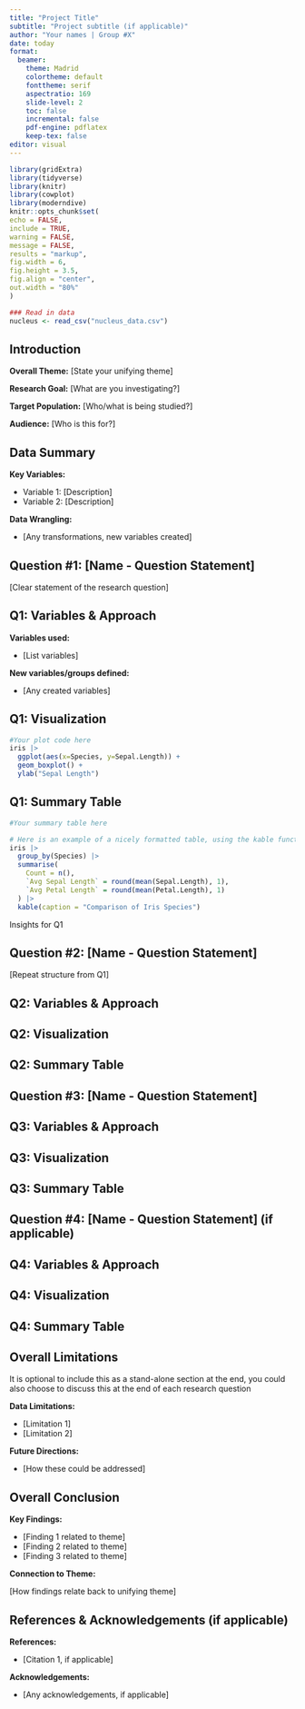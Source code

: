 ```yaml
---
title: "Project Title"
subtitle: "Project subtitle (if applicable)"
author: "Your names | Group #X"
date: today
format:
  beamer:
    theme: Madrid
    colortheme: default
    fonttheme: serif
    aspectratio: 169
    slide-level: 2
    toc: false
    incremental: false
    pdf-engine: pdflatex
    keep-tex: false
editor: visual
---
```


```r
library(gridExtra)
library(tidyverse)
library(knitr)
library(cowplot)
library(moderndive)
knitr::opts_chunk$set(
echo = FALSE,
include = TRUE,
warning = FALSE,
message = FALSE,
results = "markup",
fig.width = 6,
fig.height = 3.5,
fig.align = "center",
out.width = "80%"
)
```

```r
### Read in data
nucleus <- read_csv("nucleus_data.csv")
```

## Introduction

**Overall Theme:** [State your unifying theme]

**Research Goal:** [What are you investigating?]

**Target Population:** [Who/what is being studied?]

**Audience:** [Who is this for?]

## Data Summary

**Key Variables:**

- Variable 1: [Description]
- Variable 2: [Description]

**Data Wrangling:**

- [Any transformations, new variables created]



## Question #1: [Name - Question Statement]

[Clear statement of the research question]

## Q1: Variables & Approach

**Variables used:**

- [List variables]

**New variables/groups defined:**

- [Any created variables]

## Q1: Visualization
```r
#Your plot code here 
iris |>
  ggplot(aes(x=Species, y=Sepal.Length)) +
  geom_boxplot() +
  ylab("Sepal Length")
```

## Q1: Summary Table
```r
#Your summary table here

# Here is an example of a nicely formatted table, using the kable function
iris |>
  group_by(Species) |>
  summarise(
    Count = n(),
    `Avg Sepal Length` = round(mean(Sepal.Length), 1),
    `Avg Petal Length` = round(mean(Petal.Length), 1)
  ) |>
  kable(caption = "Comparison of Iris Species")
```

Insights for Q1


## Question #2: [Name - Question Statement]

[Repeat structure from Q1]

## Q2: Variables & Approach

## Q2: Visualization

## Q2: Summary Table






## Question #3: [Name - Question Statement]

## Q3: Variables & Approach

## Q3: Visualization

## Q3: Summary Table




## Question #4: [Name - Question Statement] (if applicable)

## Q4: Variables & Approach

## Q4: Visualization

## Q4: Summary Table



## Overall Limitations 

It is optional to include this as a stand-alone section at the end, you could also choose to discuss this at the end of each research question



**Data Limitations:**

- [Limitation 1]
- [Limitation 2]


**Future Directions:**

- [How these could be addressed]



## Overall Conclusion

**Key Findings:**

- [Finding 1 related to theme]
- [Finding 2 related to theme]
- [Finding 3 related to theme]

**Connection to Theme:**

[How findings relate back to unifying theme]

## References & Acknowledgements (if applicable)

**References:**

- [Citation 1, if applicable]

**Acknowledgements:**

- [Any acknowledgements, if applicable]

